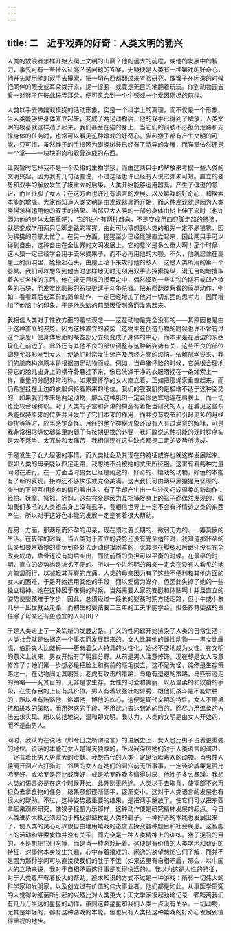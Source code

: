 ```yaml
---
---
---
```

title: 二　近乎戏弄的好奇：人类文明的勃兴
---




人类的放浪者怎样开始去爬上文明的山巅？他的远大的前程，或他的发展中的智力，事先可有一些什么征兆？这问题的答案，无疑便是人类有一种嬉戏的好奇心，他开头就用他的双手去摸索，把一切东西都翻过来考验研究，像猴子在闲逸的时候把同伴的眼皮或耳朵拨开来，捉一捉虱，或竟是无目的地翻着玩玩。你到动物园去看一对猴子在彼此玩弄耳朵，便可意会到一个牛顿或一个爱因斯坦的前程。

人类以手去做嬉戏摸捉的活动形象，实是一个科学上的真理，而不仅是一个形象。当人类能够把身体直立起来，变成了两足动物后，他的双手已得到了解放，人类文明的根基就这样造了起来。我们甚至在猫的身上，当它们的前肢不必担负走路和支撑身体的任务时，也常可以看见这种嬉戏的好奇心。猫和猴子都有产生文明的可能，只可惜，虽然猴子的手指因为攀握树枝已经有了特异的发展，而猫掌依然还是一个掌——一块块的肉和软骨造成的东西。

让我暂时忘掉我不是一个及格的生物学家，而由这两只手的解放来考据一些人类的文明兴起，因为我有几句话要说，不过这话也许已经有人说过亦未可知。直立的姿势和双手的解放发生了极重大的后果，人类开始能够运用器具，产生了谦逊的意识，而且征服了女人；在这方面也许还有语言的发展，以及嬉戏的好奇心，和探索本能的增强。大家都知道人类文明是由发现器具而开始，而这种发现就是因为人类晓得怎样运用他的双手的结果。当那只大人猿的一部分身体由树上伸下来时（也许因为他的身体太笨重吧），它的进化有两种趋向，不是变成用四只脚走路的狒狒，就是变成学用两只后脚走路的猩猩。由此可以猜想到人类的祖先一定不是狒狒，因为狒狒的前掌太忙了。在另一方面，猩猩至少已经能够直立起来，因此两只手可以得到自由，这种自由在全世界的文明发展上，它的意义是多么重大啊！那个时候，这人猿一定已经学会用手去采摘果子，而不必再用他的大颚。不久，他就居住在高崖上的山洞里，能搬起石头，由崖上滚下来攻打他的敌人，这是人类所用的第一个器具。我们可以想象到他当时怎样地无时无刻用双手去探索操纵，漫无目的地攫取着各式各样的东西。他在漫无目标的摸索之中，偶然摸到一些尖锐的燧石或凹凸棱角的石块，而发觉比圆形的石块更适于斗争杀戮。把东西翻覆察看的简单动作，例如：看看耳后或耳前的简单动作，一定已经增加了他对一切东西的思考力，因而增加了他脑中的印象，于是他头脑的前部因受刺激而发育起来。

我相信人类对于性欲方面的羞怯观念——这在动物是完全没有的——其原因也是由于这种直立的姿势。因为这种直立的姿势（造物主在创造万物的时候也许不曾有过这个意思）使身体后面的某些部分立刻变成了身体的中心，而本来是在后边的东西现在在前边了。此外还有其他不良的部位调整与这种新姿势有关，这些不良的部位调整尤其影响到女人，使她们时常发生流产及月经方面的烦恼。依解剖学说来，我们的肌肉构造原本是根据四足动物而成。例如，当母猪怀胎的时候，它就很合理地将它的胎儿由身上的横脊骨悬挂下来，像已洗涤干净的衣服晒挂在一条绳索上一样，重量的分配非常均称。如果要怀孕的女人直立着，正如把那绳索垂直起来，而仍希望挂在上边的衣服保持着原来的地位。我们的腹膜肌肉是极端不适于这种姿势的：如果我们本来是两足动物，那么这种肌肉一定会很适宜地连在肩膀上，而一切也比较合理称职。对于人类的子宫和卵巢的构造有着相当研究的人，在看见这些东西能保持原来的位置并且发生了它们本来的作用，而并没有脱节和引起更多的月经烦扰等等时，应当感觉奇怪。月经的整个神秘现象还没有人有过满意的解释，可是我非常相信纵使卵巢里的卵子有按期更换的必要，我们敢说这种机能的现时程序实是太不适当、太冗长和太痛苦，我相信现在这些缺点都是二足的姿势所造成。

于是发生了女人屈服的事情，而人类社会及其现在的特征或许也就这样发展起来。假如人类的母亲能以四足走路，我想绝不会被她的丈夫所征服。这里有着两种力量同时在进行。在一方面当时男女已经是闲逸的、好奇的、嬉戏的动物，好色的本能有了新的表现。接吻还不够快乐或完全美满，这点我们可由两只黑猩猩用坚硬的、突出的下颚互相接吻的情形看出来。有了手却产生出一些较灵巧较温柔的新动作：轻拍、抚摩、搔抓、拥抱，这些完全是因为互相捕捉身上的虱子而偶然发现的。假如我们多毛的人类祖宗身上没有虱子，我相信世界上一定不会有抒情诗之类的东西产生，所以对于这好色本能的发展一定是有着很大帮助。

在另一方面，那两足而怀孕的母亲，现在须过着长期的、微弱无力的、一筹莫展的生活。在较早的时候，当人类对于直立的姿势还没有完全适应时，我知道那怀孕的母亲如要带着她的重负到各处去走动是很困难的，尤其是在脚腿和后跟还没有完全改变成功，盘骨还没有向后突出，而使前面的负担可以平衡的时候。在最早的时期，直立的姿势尚是拙劣不便的，所以一个洪积期的母亲一定会在没有人看见的地方匍匐而行，以减轻其背脊的疼痛。人类的母亲因为有了这些不便利和其他方面的女人的困难，于是开始运用其他的手段，而以爱情为媒介，但因此失掉了她的一些独立精神。她在这种困于床褥的时候，当然需要人家的安慰和体贴啊！并且直立的姿势使婴孩难于学步，因此，总须经过一段长的婴孩时期方能走路，但小牛或小象几乎一出世就会走路，而初生的婴孩要二三年的工夫才能学会。担任养育婴孩的责任除了母亲还有更适宜的人吗[8]？

于是人类走上了一条崭新的发展之路。广义的性问题开始渲染了人类的日常生活；人类社会就是依据这一个事实而发展起来的。女人比其他的雌性动物——黑女比雌虎，伯爵夫人比雌狮——更有着女人特具的女性化，始终不变地成为女性。在文明的意义上说来，男女开始有了明显分野。从前是男人注意修饰，现在却是女人专意修饰了；她们第一步想必是把脸上和胸前的毫毛拔去。这不足为怪，纯然是生存策略之一，在动物间尤其明显。老虎有攻击的策略，乌龟有退避的策略，马匹有逃走的策略——究其目的，无非是求生存。女性的可爱和美丽，以及温柔的和狡猾的手段，在生存目的上自有其价值。男人有着较强壮的臂膀，跟他们战斗是不能取胜的；所以唯有贿赂他，谄媚他，博他的欢心，这便是现代文明的特性。女人不用抵抗和进攻的策略，而用迷惑的手段，不用武力去达到她的目的，而尽力用温柔的方法去求实现。所以总括地说，温和即文明。我认为，人类的文明是由女人开始的，而不是由男人。

同时，我认为在说话（即今日之所谓语言）的进展史上，女人也比男子占着更重要的地位。说话的本能在女人是得天独厚的，所以我深信她们对于人类语言的演进，一定有着比男人更重大的贡献。我想古代的人类一定是沉默寡欢的动物。当男性人猿离开洞穴去打猎时，邻居的女人在她们的洞穴前无所事事，一定谈论威廉是否比哈罗好，或哈罗是否比威廉好，或是哈罗昨晚多情得讨厌，他性子多么暴躁。我想人类的语言必是在这个时候开始，此外别无他途。人类以手去取食，使鄂部不必再担负去拿食物的任务，结果颚部逐渐低平，逐渐变小，这对于人类语言的发展也有很大的帮助。不过，这种姿势最重要的结果，是把两手解放了，使它们可以把东西拿起来观察研究，像猴子捉虱为乐那样，这种动作便是研究精神发展的起点。今日人类进步大抵还须归功于捕捉那些扰乱人类的虱子。一种好奇的本能也发展出来了，使人类的灵心可以很自由地用嬉戏的态度去探究各种题目和社会疾患。这智能上的活动和寻索食物并没有关系，而完全是一种人类精神上的训练。猴子捉虱的目的，不是想把它们吃掉，而是当一种游戏玩着。这便是有价值的人类学术和智识的特征，对事物本身发生兴趣，心中存着嬉戏的、闲逸的欲望想把它们了解，而并不是因为那种学问可以直接使我们的肚子不饿（如果这里有自相矛盾，那么，以中国人的立场来说，我对于自相矛盾这件事是觉得快活的）。我以为这是人性的特征，对于人类尊严有着极大的帮助。追求知识的方式不过是一种游戏：所有一切伟大的科学家和发明家，以及创立过有价值的伟大事业者，他们都是如此。从事医学研究的人觉得对细菌所引起的兴趣比对人类更大；天文学家很起劲地记录一颗距离我们有几万万里远的星星的动作，虽则这颗星星和我们人类一点没有关系。一切动物，尤其是年轻的，都有这种游戏的本能，但也只有人类把这种嬉戏的好奇心发展到值得重视的地步。